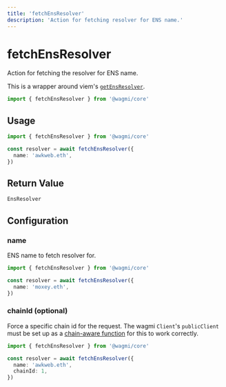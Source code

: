 ```yaml
---
title: 'fetchEnsResolver'
description: 'Action for fetching resolver for ENS name.'
---
```


# fetchEnsResolver

Action for fetching the resolver for ENS name.

This is a wrapper around viem's [`getEnsResolver`](https://viem.sh/docs/ens/actions/getEnsResolver.html).

```ts
import { fetchEnsResolver } from '@wagmi/core'
```

## Usage

```ts
import { fetchEnsResolver } from '@wagmi/core'

const resolver = await fetchEnsResolver({
  name: 'awkweb.eth',
})
```

## Return Value

```ts
EnsResolver
```

## Configuration

### name

ENS name to fetch resolver for.

```ts {5}
import { fetchEnsResolver } from '@wagmi/core'

const resolver = await fetchEnsResolver({
  name: 'moxey.eth',
})
```

### chainId (optional)

Force a specific chain id for the request. The wagmi `Client`'s `publicClient` must be set up as a [chain-aware function](/core/config#publicclient-optional) for this to work correctly.

```ts {6}
import { fetchEnsResolver } from '@wagmi/core'

const resolver = await fetchEnsResolver({
  name: 'awkweb.eth',
  chainId: 1,
})
```
